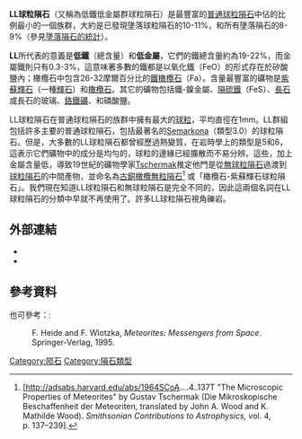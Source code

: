 '''LL球粒隕石'''（又稱為低鐵低金屬群球粒隕石）是最豐富的[[普通球粒隕石|普通球粒隕石]]中佔的比例最小的一個族群，大約是已發現墬落球粒隕石的10-11%，和所有墬落隕石的8-9%（參見[[墬落隕石的統計|墬落隕石的統計]]）。 

'''LL'''所代表的意義是'''低鐵'''（總含量）和'''低金屬'''，它們的鐵總含量約為19-22%，而金屬鐵則只有0.3-3%，這意味著多數的鐵都是以氧化鐵（FeO）的形式存在於矽酸鹽內；橄欖石中包含26-32摩爾百分比的[[鐵橄欖石|鐵橄欖石]]（Fa）。含量最豐富的礦物是[[紫蘇輝石|紫蘇輝石]]（一種[[輝石|輝石]]）和[[橄欖石|橄欖石]]。其它的礦物包括鐵-鎳金屬、[[隕硫鐵|隕硫鐵]]（FeS）、[[長石|長石]]或長石的玻璃、[[鉻鐵礦|鉻鐵礦]]、和磷酸鹽。

LL球粒隕石在普通球粒隕石的族群中擁有最大的[[球粒|球粒]]，平均直徑在1mm。LL群組包括許多主要的普通球粒隕石，包括最著名的[[Semarkona|Semarkona]]（類型3.0）的球粒隕石。但是，大多數的LL球粒隕石都曾經歷過熱變質，在岩時學上的類型是5和6，這表示它們礦物中的成分是均勻的，球粒的邊緣已經擴散而不易分辨。這些，加上金屬含量低，導致19世紀的礦物學家[[Gustav_Tschermak_von_Seysenegg|Tschermak]]推定他門是從[[無球粒隕石|無球粒隕石]]過渡到[[球粒隕石|球粒隕石]]的中間產物，並命名為[[古銅橄欖無粒隕石|古銅橄欖無粒隕石]]<ref>[http://adsabs.harvard.edu/abs/1964SCoA....4..137T "The Microscopic Properties of Meteorites" by Gustav Tschermak (Die Mikroskopische Beschaffenheit der Meteoriten, translated by John A. Wood and K. Mathilde Wood). ''Smithsonian Contributions to Astrophysics,'' vol. 4, p. 137–239].</ref> 或「橄欖石-紫蘇輝石球粒隕石」。我們現在知道LL球粒隕石和無球粒隕石是完全不同的，因此這兩個名詞在LL球粒隕石的分類中早就不再使用了。許多LL球粒隕石視角礫岩。

== 外部連結 ==
* {{lang|en|[http://internt.nhm.ac.uk/jdsml/research-curation/projects/metcat/metsPerGroup.dsml Meteorite frequencies by group]}}
* {{lang|en|[http://www.meteorite.fr/en/classification/ordinarychon.htm www.meteorite.fr]}}

== 參考資料 ==
{{reflist}}
也可參考：:
:F. Heide and F. Wlotzka, ''Meteorites: Messengers from Space''. Springer-Verlag, 1995.

{{隕石}}

[[Category:陨石|Category:陨石]]
[[Category:隕石類型|Category:隕石類型]]
